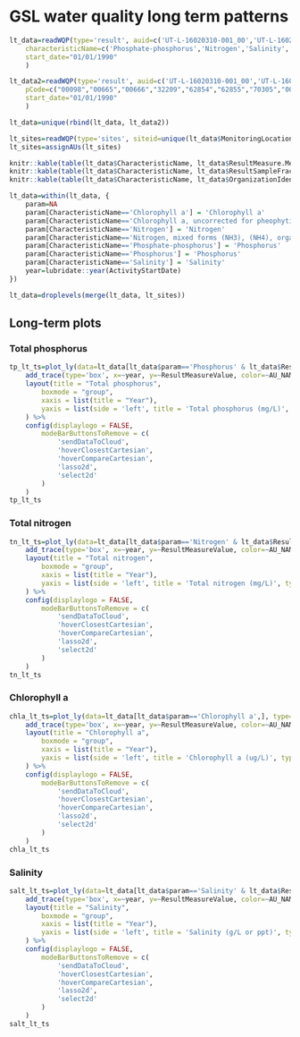 # GSL water quality long term patterns {#wq-lt}

```r
lt_data=readWQP(type='result', auid=c('UT-L-16020310-001_00','UT-L-16020310-004_00','UT-L-16020310-003_00'),
	characteristicName=c('Phosphate-phosphorus','Nitrogen','Salinity', 'Chlorophyll a', 'Chlorophyll a, uncorrected for pheophytin', 'Chlorophyll a, corrected for pheophytin'),
	start_date="01/01/1990"
	)

lt_data2=readWQP(type='result', auid=c('UT-L-16020310-001_00','UT-L-16020310-004_00','UT-L-16020310-003_00'),
	pCode=c("00098","00665","00666","32209","62854","62855","70305","00480"),
	start_date="01/01/1990"
	)

lt_data=unique(rbind(lt_data, lt_data2))

lt_sites=readWQP(type='sites', siteid=unique(lt_data$MonitoringLocationIdentifier))
lt_sites=assignAUs(lt_sites)

knitr::kable(table(lt_data$CharacteristicName, lt_data$ResultMeasure.MeasureUnitCode))
knitr::kable(table(lt_data$CharacteristicName, lt_data$ResultSampleFractionText))
knitr::kable(table(lt_data$CharacteristicName, lt_data$OrganizationIdentifier))

lt_data=within(lt_data, {
	param=NA
	param[CharacteristicName=='Chlorophyll a'] = 'Chlorophyll a'
	param[CharacteristicName=='Chlorophyll a, uncorrected for pheophytin'] = 'Chlorophyll a'
	param[CharacteristicName=='Nitrogen'] = 'Nitrogen'
	param[CharacteristicName=='Nitrogen, mixed forms (NH3), (NH4), organic, (NO2) and (NO3)'] = 'Nitrogen'
	param[CharacteristicName=='Phosphate-phosphorus'] = 'Phosphorus'
	param[CharacteristicName=='Phosphorus'] = 'Phosphorus'
	param[CharacteristicName=='Salinity'] = 'Salinity'
	year=lubridate::year(ActivityStartDate)
})

lt_data=droplevels(merge(lt_data, lt_sites))
```

## Long-term plots
### Total phosphorus
```r
tp_lt_ts=plot_ly(data=lt_data[lt_data$param=='Phosphorus' & lt_data$ResultSampleFractionText=='Total',], type='box') %>%
	add_trace(type='box', x=~year, y=~ResultMeasureValue, color=~AU_NAME) %>%
	layout(title = "Total phosphorus",
		boxmode = "group",
		xaxis = list(title = "Year"),
		yaxis = list(side = 'left', title = 'Total phosphorus (mg/L)', type = "log")
	) %>% 
	config(displaylogo = FALSE,
		modeBarButtonsToRemove = c(
			'sendDataToCloud',
			'hoverClosestCartesian',
			'hoverCompareCartesian',
			'lasso2d',
			'select2d'
		)
	)
tp_lt_ts
```
	
### Total nitrogen
```r
tn_lt_ts=plot_ly(data=lt_data[lt_data$param=='Nitrogen' & lt_data$ResultSampleFractionText=='Total',], type='box') %>%
	add_trace(type='box', x=~year, y=~ResultMeasureValue, color=~AU_NAME) %>%
	layout(title = "Total nitrogen",
		boxmode = "group",
		xaxis = list(title = "Year"),
		yaxis = list(side = 'left', title = 'Total nitrogen (mg/L)', type = "log")
	) %>% 
	config(displaylogo = FALSE,
		modeBarButtonsToRemove = c(
			'sendDataToCloud',
			'hoverClosestCartesian',
			'hoverCompareCartesian',
			'lasso2d',
			'select2d'
		)
	)
tn_lt_ts
```

### Chlorophyll a
```r
chla_lt_ts=plot_ly(data=lt_data[lt_data$param=='Chlorophyll a',], type='box') %>%
	add_trace(type='box', x=~year, y=~ResultMeasureValue, color=~AU_NAME) %>%
	layout(title = "Chlorophyll a",
		boxmode = "group",
		xaxis = list(title = "Year"),
		yaxis = list(side = 'left', title = 'Chlorophyll a (ug/L)', type = "log")
	) %>% 
	config(displaylogo = FALSE,
		modeBarButtonsToRemove = c(
			'sendDataToCloud',
			'hoverClosestCartesian',
			'hoverCompareCartesian',
			'lasso2d',
			'select2d'
		)
	)
chla_lt_ts
```

### Salinity
```r
salt_lt_ts=plot_ly(data=lt_data[lt_data$param=='Salinity' & lt_data$ResultMeasureValue <500,], type='box') %>%
	add_trace(type='box', x=~year, y=~ResultMeasureValue, color=~AU_NAME) %>%
	layout(title = "Salinity",
		boxmode = "group",
		xaxis = list(title = "Year"),
		yaxis = list(side = 'left', title = 'Salinity (g/L or ppt)', type = "log")
	) %>% 
	config(displaylogo = FALSE,
		modeBarButtonsToRemove = c(
			'sendDataToCloud',
			'hoverClosestCartesian',
			'hoverCompareCartesian',
			'lasso2d',
			'select2d'
		)
	)
salt_lt_ts
```
